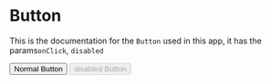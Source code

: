 
<Meta title="MDX/Checkbox" component={Button} />

# Button

This is the documentation for the `Button` used in this app, it has the params`onClick`, `disabled`

<Canvas>
  <Story name="all button">
    <Button onClick={action('clicked normal')}>Normal Button</Button>
    <Button onClick={action('clicked disabled')} disabled>
      disabled Button
    </Button>
  </Story>
</Canvas>
